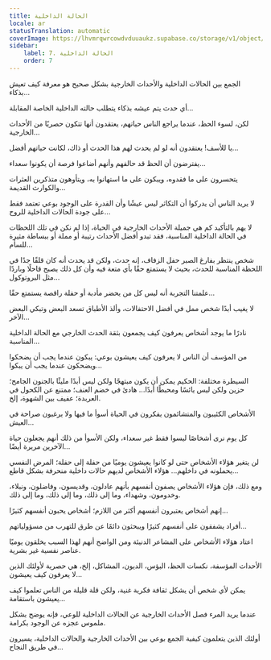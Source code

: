 ```yaml
---
title: الحالة الداخلية
locale: ar
statusTranslation: automatic
coverImage: https://lhvmrqwrcowdvduuaukz.supabase.co/storage/v1/object/public/strapi-uploads/small_cover-tratado-de-psicologia-revolucionaria.webp-5e15e1cec4e0ebebcde5d7fc7565d8fd.webp
sidebar:
    label: 7. الحالة الداخلية
    order: 7
---
```

الجمع بين الحالات الداخلية والأحداث الخارجية بشكل صحيح هو معرفة كيف تعيش بذكاء...

أي حدث يتم عيشه بذكاء يتطلب حالته الداخلية الخاصة المقابلة...

لكن، لسوء الحظ، عندما يراجع الناس حياتهم، يعتقدون أنها تتكون حصريًا من الأحداث الخارجية...

يا للأسف! يعتقدون أنه لو لم يحدث لهم هذا الحدث أو ذاك، لكانت حياتهم أفضل...

يفترضون أن الحظ قد حالفهم وأنهم أضاعوا فرصة أن يكونوا سعداء...

يتحسرون على ما فقدوه، ويبكون على ما استهانوا به، ويتأوهون متذكرين العثرات والكوارث القديمة...

لا يريد الناس أن يدركوا أن التكاثر ليس عيشًا وأن القدرة على الوجود بوعي تعتمد فقط على جودة الحالات الداخلية للروح...

لا يهم بالتأكيد كم هي جميلة الأحداث الخارجية في الحياة، إذا لم نكن في تلك اللحظات في الحالة الداخلية المناسبة، فقد تبدو أفضل الأحداث رتيبة أو مملة أو ببساطة مثيرة للسأم...

شخص ينتظر بفارغ الصبر حفل الزفاف، إنه حدث، ولكن قد يحدث أنه كان قلقًا جدًا في اللحظة المناسبة للحدث، بحيث لا يستمتع حقًا بأي متعة فيه وأن كل ذلك يصبح قاحلًا وباردًا مثل البروتوكول...

علمتنا التجربة أنه ليس كل من يحضر مأدبة أو حفلة راقصة يستمتع حقًا...

لا يغيب أبدًا شخص ممل في أفضل الاحتفالات، وألذ الأطباق تسعد البعض وتبكي البعض الآخر...

نادرًا ما يوجد أشخاص يعرفون كيف يجمعون بثقة الحدث الخارجي مع الحالة الداخلية المناسبة...

من المؤسف أن الناس لا يعرفون كيف يعيشون بوعي: يبكون عندما يجب أن يضحكوا ويضحكون عندما يجب أن يبكوا...

السيطرة مختلفة: الحكيم يمكن أن يكون مبتهجًا ولكن ليس أبدًا مليئًا بالجنون الجامح؛ حزين ولكن ليس يائسًا ومحبطًا أبدًا... هادئ في خضم العنف؛ ممتنع عن الكحول في العربدة؛ عفيف بين الشهوة، إلخ.

الأشخاص الكئيبون والمتشائمون يفكرون في الحياة أسوأ ما فيها ولا يرغبون صراحة في العيش...

كل يوم نرى أشخاصًا ليسوا فقط غير سعداء، ولكن الأسوأ من ذلك أنهم يجعلون حياة الآخرين مريرة أيضًا...

لن يتغير هؤلاء الأشخاص حتى لو كانوا يعيشون يوميًا من حفلة إلى حفلة؛ المرض النفسي يحملونه في داخلهم... هؤلاء الأشخاص لديهم حالات داخلية منحرفة بشكل قاطع...

ومع ذلك، فإن هؤلاء الأشخاص يصفون أنفسهم بأنهم عادلون، وقديسون، وفاضلون، ونبلاء، وخدومون، وشهداء، وما إلى ذلك، وما إلى ذلك، وما إلى ذلك.

إنهم أشخاص يعتبرون أنفسهم أكثر من اللازم؛ أشخاص يحبون أنفسهم كثيرًا...

أفراد يشفقون على أنفسهم كثيرًا ويبحثون دائمًا عن طرق للتهرب من مسؤولياتهم...

اعتاد هؤلاء الأشخاص على المشاعر الدنيئة ومن الواضح أنهم لهذا السبب يخلقون يوميًا عناصر نفسية غير بشرية.

الأحداث المؤسفة، نكسات الحظ، البؤس، الديون، المشاكل، إلخ، هي حصرية لأولئك الذين لا يعرفون كيف يعيشون...

يمكن لأي شخص أن يشكل ثقافة فكرية غنية، ولكن قلة قليلة من الناس تعلموا كيف يعيشون باستقامة...

عندما يريد المرء فصل الأحداث الخارجية عن الحالات الداخلية للوعي، فإنه يوضح بشكل ملموس عجزه عن الوجود بكرامة.

أولئك الذين يتعلمون كيفية الجمع بوعي بين الأحداث الخارجية والحالات الداخلية، يسيرون في طريق النجاح...

